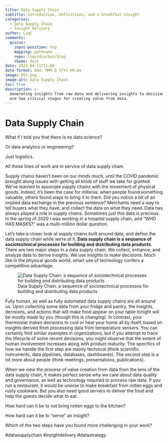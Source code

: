 ```yaml
---
title: Data Supply Chain
subtitle: Introduction, definitions, and a breakfast insight
categories:
  - Data Supply Chain
  - Insight Delivery
author: LiqC
comments:
  giscus:
    input-position: top
    mapping: pathname
    repo: liquidcarbon/blog
    theme: dark
date: 2023-04-11T11:00
date-format: ddd, MMM D YYYY HH:mm
image: DSC.png
image-alt: Data Supply Chain
toc: true
description: >-
  Generating insights from raw data and delivering insights to decision makers
  are two critical stages for creating value from data.
---
```


# Data Supply Chain

What if I told you that there is no data science?

Or data analytics or engineering?

Just logistics.

All these lines of work are in service of data supply chain.

Supply chains haven't been on our minds much, until the COVID pandemic brought along issues with getting all kinds of stuff we take for granted. We've learned to associate supply chains with the movement of physical goods. Indeed, it's been the case for millenia: when people found something valuable, others found ways to bring it to them. Did you notice a bit of an implied data exchange in the previous sentence? Merchants need a way to tell buyers what they have, and collect the data on what they need. Data has always played a role in supply chains. Sometimes just this data is precious. In the spring of 2020 I was working in a hospital supply chain, and "WHO HAS MASKS?" was a multi-million dollar question.

Let's take a closer look at supply chains built around data, and define the data supply chain while we're at it. **Data supply chain is a sequence of sociotechnical processes for building and distributing data products**. There are two major steps in a data supply chain. We collect, enhance, and analyze data to derive insights. We use insights to make decisions. Much like in the physical goods world, smart use of technology confers a competitive advantage.

![Data Supply Chain: a sequence of sociotechnical processes for building and distributing data products](DSC.png)

Fully human, as well as fully automated data supply chains are all around us. Upon collecting some data from your fridge and pantry, the insights, decisions, and actions that will make food appear on your table tonight will be mostly made by you (though this is changing). In contrast, your thermostat makes decisions to cool or heat your home all by itself, based on insights derived from processing data from temperature sensors. You can certainly find similar examples in organizations, but if you attempt to trace the lifecycle of some recent decisions, you might observe that the extent of human involvement increases along with product maturity. The specifics of how we handle the first step are mainly technical (think scientific instruments, data pipelines, databases, dashboards). The second step is a lot more about people (think meetings, presentations, publications).

When we view the process of value creation from data from the lens of the data supply chain, it makes perfect sense why we care about data quality and governance, as well as technology required to process raw data. If you run a restaurant, it would be unwise to make breakfast from rotten eggs and rusty cookware. But you also need good servers to deliver the food and help the guests decide what to eat.

How hard can it be to not bring rotten eggs to the kitchen?

How hard can it be to "serve" an insight?

Which of the two steps have you found more challenging in your work?

\#datasupplychain #insightdelivery #datastrategy
